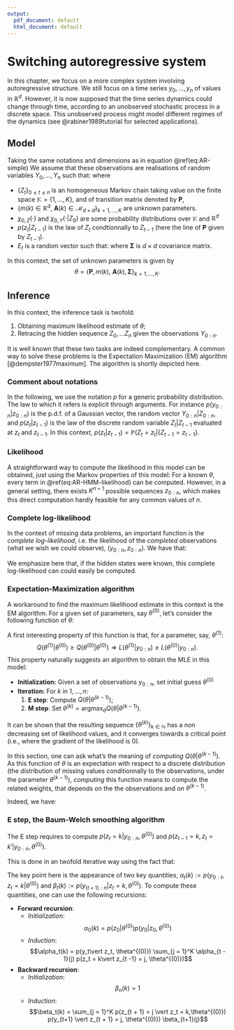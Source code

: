 ```yaml
---
output:
  pdf_document: default
  html_document: default
---
```

# Switching autoregressive system

In this chapter, we focus on a more complex system involving autoregressive structure. We still focus on a time series $y_0, \dots, y_n$ of values in $\mathbb{R}^d$. However, it is now supposed that the time series dynamics could change through time, according to an unobserved stochastic process in a discrete space. 
This unobserved process might model different regimes of the dynamics (see @rabiner1989tutorial for selected applications).

## Model

Taking the same notations and dimensions as in equation \@ref(eq:AR-simple)
We assume that these observations are realisations of random variables $Y_0,\dots, Y_n$ such that:
\begin{align*}
Z_0 &\sim \chi_{0, Z}(\cdot)\\
Z_t \vert Z_{t - 1} &\sim p(z_t \vert Z_{t - 1}) \\
Y_0 &\sim \chi_{0, Y}(\cdot \vert Z_0), \\
Y_t \vert Z_t &= m(Z_t) + \mathbf{A}(Z_t)Y_{t -1} + E_t,~1\leq t \leq n 
\end{align*}
where 

- $\left\lbrace Z_t \right\rbrace_{0\leq t \leq n}$ is an homogeneous Markov chain taking value on the finite space $\mathbb{K} = \lbrace1,\dots, K \rbrace$, and of transition matrix denoted by $\mathbf{P}$,
- $\lbrace m(k)\in\mathbb{R}^d,~\mathbf{A}(k)\in \mathcal{M}_{d\times d}\rbrace_{k = 1,\dots, K}$ are unknown parameters.
- $\chi_{0, Z}(\cdot)$ and $\chi_{0, Y}(\cdot \vert Z_0)$ are some probability distributions over $\mathbb{K}$ and $\mathbb{R}^d$
- $p(z_t\vert Z_{t-1})$  is the law of $Z_t$ condtionnally to $Z_{t - 1}$ (here the line of $\mathbf{P}$ given by $Z_{t - 1}$).
- $E_t$ is a random vector such that: 
\begin{equation*}
E_t \overset{ind.}{\sim} \mathcal{N}\left(0, \mathbf{\Sigma}\right).
\end{equation*} where $\mathbf{\Sigma}$ is $d\times d$ covariance matrix.

In this context, the set of unknown parameters is given by 
$$\theta = \left\lbrace \mathbf{P}, m(k),~\mathbf{A}(k), \mathbf{\Sigma}\right \rbrace_{k = 1,\dots, K}.$$

## Inference

In this context, the inference task is twofold:

1. Obtaining maximum likelihood estimate of $\theta$;
2. Retracing the hidden sequence $Z_0,\dots Z_n$ given the observations $Y_{0:n}$.

It is well known that these two tasks are indeed complementary. 
A common way to solve these problems is the Expectation Maximization (EM) algorithm
[@dempster1977maximum]. 
The algorithm is shortly depicted here.

### Comment about notations {-}

In the following, we use the notation $p$ for a generic probability distribution. The law to which it refers is explicit through arguments. For instance $p(y_{0:n} \vert z_{0:n})$ is the p.d.f. of a Gaussian vector, the random vector $Y_{0:n}\vert Z_{0:n}$, and $p(z_t\vert z_{t - 1})$ is the law of the discrete random variable $Z_{t} \vert Z_{t - 1}$ evaluated at $z_t$ and $z_{t -1}$. 
In this context, $p(z_t\vert z_{t - 1}) = \mathbb{P}(Z_t = z_t \vert \lbrace Z_{t-1} = z_{t -1}\rbrace.$


### Likelihood

A straightforward way to compute the likelihood in this model can be obtained, just using the Markov properties of this model:
\begin{align}
L(\theta \vert y_{0:n}) &:= p(y_{0:n} \vert \theta) \nonumber \\
&= \sum_{z_{0:n}} p(y_{0:n}, z_{0:n}) \nonumber \\
&= \sum_{z_{0:n}} p(z_{0:n})p(y_{0:n}\vert z_{0:n}) \nonumber \\
&=  \sum_{z_{0:n}} p(z_0 \vert \theta) p(y_0\vert z_0, \theta) \prod_{t = 1}^n p(z_{t} \vert z_{t - 1}, \theta)p(y_{t}\vert y_{t -1}, z_{t}, \theta)  (\#eq:AR-HMM-likelihood).
\end{align}
For a known $\theta$, every term in \@ref(eq:AR-HMM-likelihood) can be computed.
However, in a general setting, there exists $K^{n + 1}$ possible sequences $z_{0:n}$, which makes this direct computation hardly feasible for any common values of $n$.

### Complete log-likelihood

In the context of missing data problems,  an important function is the *complete log-likelihood*, i.e. the likelihood of the *completed* observations (what we wish we could observe), $(y_{0:n}, z_{0:n})$.
We have that:

\begin{align}
\ell(\theta \vert y_{0:n}, z_{0:n}) :=& \log p(y_{0:n}, z_{0:n} \vert \theta) \nonumber \\
=& \log p(y_{0:n}, z_{0:n}) \nonumber \\
=& \log p(z_{0:n}) + \log p(y_{0:n}\vert z_{0:n}) \nonumber \\
=&  \log p(z_0 \vert \theta) + \log p(y_0\vert z_0, \theta) \nonumber \\ 
&+ \sum_{t = 1}^n \log p(z_{t} \vert z_{t - 1}, \theta) + \sum_{t = 1}^n \log p(y_{t}\vert y_{t -1}, z_{t}, \theta)  (\#eq:AR-HMM-complete-log-likelihood).
\end{align}

We emphasize here that, if the hidden states were known, this complete log-likelihood can could easily be computed.

### Expectation-Maximization algorithm

A workaround to find the maximum likelihood estimate in this context is the EM algorithm. 
For a given set of parameters, say $\theta^{(0)}$, let's consider the following function of $\theta$:

\begin{equation}
Q(\theta \vert \theta^{(0)}) := \mathbb{E}[\ell(\theta \vert Y_{0:n}, Z_{0:n}) \vert Y_{0:n} = y_{0:n}, \theta^{(0)}] (\#eq:E-step-function).
\end{equation}
A first interesting property of this function is that, for a parameter, say, $\theta^{(1)}$:
$$Q(\theta^{(1)} \vert \theta^{(0)}) \geq Q(\theta^{(0)} \vert \theta^{(0)}) \Rightarrow L(\theta^{(1)} \vert y_{0:n}) \geq L(\theta^{(0)} \vert y_{0:n}).$$
This property naturally suggests an algorithm to obtain the MLE in this model:

- **Initialization:** Given a set of observations $y_{0:n}$, set initial guess $\theta^{(0)}$
- **Iteration:** For $k$ in $1,\dots, n$:
    1. **E step**: Compute $Q(\theta \vert \theta^{(k-1)})$;
    2. **M step**: Set $\theta^{(k)} = \text{argmax}_\theta Q(\theta \vert \theta^{(k-1)})$.

It can be shown that the resulting sequence $\lbrace\theta^{(k)} \rbrace_{k \in \mathbb{N}}$ has a non decreasing set of likelihood values, and it converges towards a critical point (i.e., where the gradient of the likelihood is 0).

In this section, one can ask what's the meaning of *computing* $Q(\theta \vert \theta^{(k-1)})$. 
As this function of $\theta$ is an expectation with respect to a discrete distribution (the distribution of missing values conditionnally to the observations, under the parameter $\theta^{(k-1)}$), *computing* this function means to compute the related weights, that depends on the the observations and on $\theta^{(k-1)}$.

Indeed, we have:

\begin{align}
Q(\theta \vert \theta_0) :=& \mathbb{E}[\ell(\theta \vert Y_{0:n}, Z_{0:n}) \vert Y_{0:n} = y_{0:n}, \theta^{(0)}]\nonumber \\
=& \sum_{z_{0:n}} \ell(\theta \vert y_{0:n}, z_{0:n}) p(z_{0:n} \vert y_{0:n}, \theta^{(0)}) \text{d} z_{0:n} \nonumber \\
=& \sum_{k = 1}^K p(z_0 = k \vert y_{0:n}, \theta^{(0)})\left(\log p(z_0 = k \vert \theta) + \log(p(y_0 \vert z_0 = k, \theta))\right)  \nonumber \\
& + \sum_{k = 1}^K\sum_{k' = 1}^K \sum_{t = 1}^n p(z_{t-1} = k, z_{t} = k'\vert y_{0:n}, \theta^{(0)}) \log p(z_{t} = k' \vert z_{t - 1} = k,\theta) \nonumber \\
& + \sum_{k = 1}^K \sum_{t = 1}^n p(z_t = k\vert y_{0:n}, \theta^{(0)}) \log p(y_{t} \vert z_{t} = k, \theta) \nonumber
\end{align}

### E step, the Baum-Welch smoothing algorithm

The E step requires to compute $p(z_t = k \vert y_{0:n}, \theta^{(0)})$ and 
$p(z_{t - 1} = k, z_{t} = k' \vert y_{0:n}, \theta^{(0)})$.

This is done in an twofold iterative way using the fact that:

\begin{align*}
p(z_t \vert y_{0:n}, \theta^{(0)}) &\propto 
\left\lbrace
\begin{array}{ll}
p(y_{0:t}, z_t \vert{\theta^{(0)}})p(y_{(t+1):n} \vert z_t, y_t, \theta^{(0)})  &~0\leq t < n, \\
p(y_{0:n}, z_n \vert{\theta^{(0)}})&~t = n.
\end{array}
\right. \\
p(z_{t - 1}, z_t \vert y_{0:n}, \theta^{(0)}) &\propto 
\left\lbrace
\begin{array}{ll}
p(y_{0:{t - 1}}, z_{t -1} \vert{\theta^{(0)}}) p(z_{t} \vert z_{t -1}, \theta^{(0)}) p(y_t \vert z_t, \theta^{(0)}) p(y_{(t + 1):n} \vert z_{t }, y_t, \theta^{(0)}),  &~1\leq t < n, \\
p(y_{0:{n - 1}}, z_{n -1} \vert{\theta^{(0)}}) p(z_{n} \vert z_{n -1}, \theta^{(0)})  p(y_n \vert z_n, y_{n -1}, \theta^{(0)}), &~t = n.
\end{array}
\right.
\end{align*}

The key point here is the appearance of two key quantities, $\alpha_t(k) := p(y_{0:{t}}, z_{t} = k \vert{\theta^{(0)}})$ and $\beta_{t}(k) := p(y_{(t+1):n}\vert z_{t} = k, \theta^{(0)})$. To compute these quantities, one can use the following recursions:

* **Forward recursion**:
    - *Initialization*: $$\alpha_0(k) = p(z_0 \vert \theta^{(0)}) p(y_0\vert z_0, \theta^{(0)})$$
    - *Induction*: $$\alpha_t(k) = p(y_t\vert z_t, \theta^{(0)}) \sum_{j = 1}^K \alpha_{t - 1}(j) p(z_t = k\vert z_{t -1} = j, \theta^{(0)})$$
* **Backward recursion**:
    - *Initialization*: $$\beta_n(k) = 1$$
    - *Induction*: $$\beta_t(k) = \sum_{j = 1}^K p(z_{t + 1} = j \vert z_t = k,\theta^{(0)}) p(y_{t+1} \vert z_{t + 1} = j, \theta^{(0)}) \beta_{t+1}(j)$$

